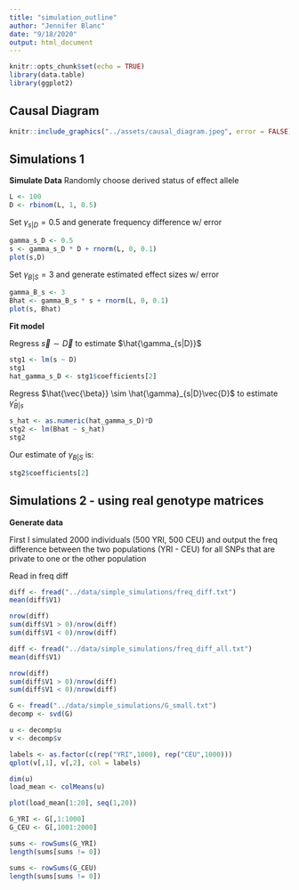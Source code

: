 ```yaml
---
title: "simulation_outline"
author: "Jennifer Blanc"
date: "9/18/2020"
output: html_document
---
```


```r
knitr::opts_chunk$set(echo = TRUE)
library(data.table)
library(ggplot2)
```

## Causal Diagram 

```r
knitr::include_graphics("../assets/causal_diagram.jpeg", error = FALSE)
```

## Simulations 1 

**Simulate Data** 
Randomly choose derived status of effect allele
```r
L <- 100
D <- rbinom(L, 1, 0.5)
```

Set $\gamma_{s|D} = 0.5$ and generate frequency difference w/ error    
```r
gamma_s_D <- 0.5
s <- gamma_s_D * D + rnorm(L, 0, 0.1)
plot(s,D)
```

Set $\gamma_{B|S} = 3$ and generate estimated effect sizes w/ error
```r
gamma_B_s <- 3
Bhat <- gamma_B_s * s + rnorm(L, 0, 0.1)
plot(s, Bhat)
```

**Fit model**  

Regress $\vec{s} \sim \vec{D}$ to estimate $\hat{\gamma_{s|D}}$
```r
stg1 <- lm(s ~ D)
stg1
hat_gamma_s_D <- stg1$coefficients[2]
```

Regress $\hat{\vec{\beta}} \sim \hat{\gamma}_{s|D}\vec{D}$ to estimate $\hat{\gamma}_{B|s}$
```r
s_hat <- as.numeric(hat_gamma_s_D)*D
stg2 <- lm(Bhat ~ s_hat)
stg2
```

Our estimate of $\gamma_{B|S}$ is: 
```r
stg2$coefficients[2]
```

## Simulations 2 - using real genotype matrices

**Generate data**  

First I simulated 2000 individuals (500 YRI, 500 CEU) and output the freq difference between the two populations (YRI - CEU) for all SNPs that are private to one or the other population 

Read in freq diff
```r
diff <- fread("../data/simple_simulations/freq_diff.txt")
mean(diff$V1)

nrow(diff)
sum(diff$V1 > 0)/nrow(diff)
sum(diff$V1 < 0)/nrow(diff)
```

```r
diff <- fread("../data/simple_simulations/freq_diff_all.txt")
mean(diff$V1)

nrow(diff)
sum(diff$V1 > 0)/nrow(diff)
sum(diff$V1 < 0)/nrow(diff)
```

```r
G <- fread("../data/simple_simulations/G_small.txt")
decomp <- svd(G)

u <- decomp$u
v <- decomp$v

labels <- as.factor(c(rep("YRI",1000), rep("CEU",1000)))
qplot(v[,1], v[,2], col = labels)
```

```r
dim(u)
load_mean <- colMeans(u)

plot(load_mean[1:20], seq(1,20))
```

```r
G_YRI <- G[,1:1000]
G_CEU <- G[,1001:2000]

sums <- rowSums(G_YRI)
length(sums[sums != 0])

sums <- rowSums(G_CEU)
length(sums[sums != 0])
```

